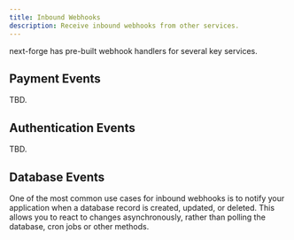 ```yaml
---
title: Inbound Webhooks
description: Receive inbound webhooks from other services.
---
```


next-forge has pre-built webhook handlers for several key services.

## Payment Events

TBD.

## Authentication Events

TBD.

## Database Events

One of the most common use cases for inbound webhooks is to notify your application when a database record is created, updated, or deleted. This allows you to react to changes asynchronously, rather than polling the database, cron jobs or other methods.
